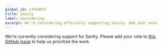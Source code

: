 ```yaml
---
global_id: c4fdd0f7
title: Sanity
label: Considering
excerpt: We're considering officially supporting Sanity. Add your vote.
---
```


We're currently considering support for Sanity. Please add your vote to [this GitHub issue](https://github.com/contentlayerdev/contentlayer/issues/172) to help us prioritize the work.
